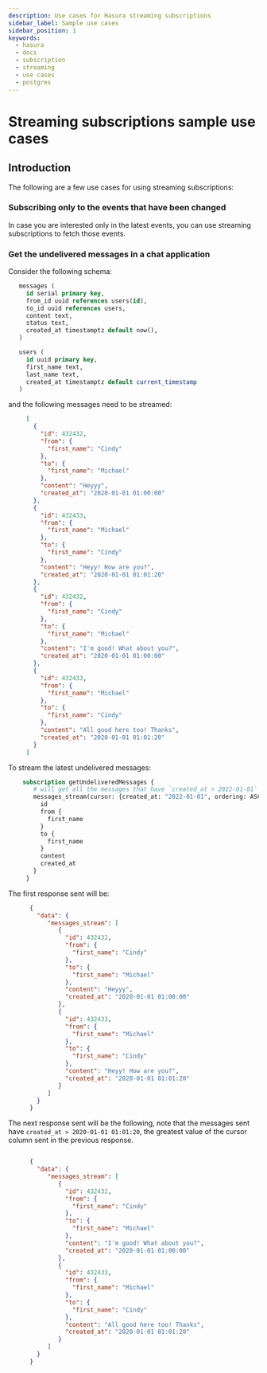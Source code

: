 ```yaml
---
description: Use cases for Hasura streaming subscriptions
sidebar_label: Sample use cases
sidebar_position: 1
keywords:
  - hasura
  - docs
  - subscription
  - streaming
  - use cases
  - postgres
---
```


# Streaming subscriptions sample use cases

## Introduction

The following are a few use cases for using streaming subscriptions:

### Subscribing only to the events that have been changed

In case you are interested only in the latest events, you can use streaming subscriptions
to fetch those events.

### Get the undelivered messages in a chat application

Consider the following schema:

```sql
   messages (
     id serial primary key,
     from_id uuid references users(id),
     to_id uuid references users,
     content text,
     status text,
     created_at timestamptz default now(),
   )

   users (
     id uuid primary key,
     first_name text,
     last_name text,
     created_at timestamptz default current_timestamp
   )
```

and the following messages need to be streamed:

```json
     [
       {
         "id": 432432,
         "from": {
           "first_name": "Cindy"
         },
         "to": {
           "first_name": "Michael"
         },
         "content": "Heyyy",
         "created_at": "2020-01-01 01:00:00"
       },
       {
         "id": 432433,
         "from": {
           "first_name": "Michael"
         },
         "to": {
           "first_name": "Cindy"
         },
         "content": "Heyy! How are you?",
         "created_at": "2020-01-01 01:01:20"
       },
       {
         "id": 432432,
         "from": {
           "first_name": "Cindy"
         },
         "to": {
           "first_name": "Michael"
         },
         "content": "I'm good! What about you?",
         "created_at": "2020-01-01 01:00:00"
       },
       {
         "id": 432433,
         "from": {
           "first_name": "Michael"
         },
         "to": {
           "first_name": "Cindy"
         },
         "content": "All good here too! Thanks",
         "created_at": "2020-01-01 01:01:20"
       }
     ]
```

To stream the latest undelivered messages:

```graphql
    subscription getUndeliveredMessages {
       # will get all the messages that have `created_at > 2022-01-01` in batches of 100 rows
       messages_stream(cursor: {created_at: "2022-01-01", ordering: ASC}, batch_size: 2) {
         id
         from {
           first_name
         }
         to {
           first_name
         }
         content
         created_at
       }
     }
```

The first response sent will be:

```json
      {
        "data": {
           "messages_stream": [
              {
                "id": 432432,
                "from": {
                  "first_name": "Cindy"
                },
                "to": {
                  "first_name": "Michael"
                },
                "content": "Heyyy",
                "created_at": "2020-01-01 01:00:00"
              },
              {
                "id": 432433,
                "from": {
                  "first_name": "Michael"
                },
                "to": {
                  "first_name": "Cindy"
                },
                "content": "Heyy! How are you?",
                "created_at": "2020-01-01 01:01:20"
              }
           ]
        }
      }
```

The next response sent will be the following, note that the messages sent
have ``created_at > 2020-01-01 01:01:20``, the greatest value of the cursor
column sent in the previous response.

```json

      {
        "data": {
           "messages_stream": [
              {
                "id": 432432,
                "from": {
                  "first_name": "Cindy"
                },
                "to": {
                  "first_name": "Michael"
                },
                "content": "I'm good! What about you?",
                "created_at": "2020-01-01 01:00:00"
              },
              {
                "id": 432433,
                "from": {
                  "first_name": "Michael"
                },
                "to": {
                  "first_name": "Cindy"
                },
                "content": "All good here too! Thanks",
                "created_at": "2020-01-01 01:01:20"
              }
           ]
        }
      }
```
